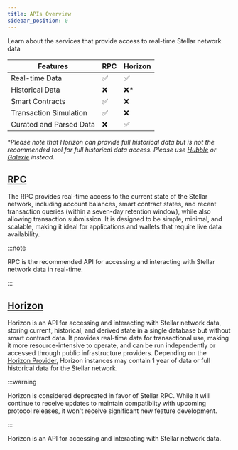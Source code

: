 ```yaml
---
title: APIs Overview
sidebar_position: 0
---
```


Learn about the services that provide access to real-time Stellar network data

| Features                | RPC | Horizon |
| ----------------------- | --- | ------- |
| Real-time Data          | ✅  | ✅      |
| Historical Data         | ❌  | ❌\*    |
| Smart Contracts         | ✅  | ❌      |
| Transaction Simulation  | ✅  | ❌      |
| Curated and Parsed Data | ❌  | ✅      |

\*_Please note that Horizon can provide full historical data but is not the recommended tool for full historical data access. Please use [Hubble](../analytics/hubble/README.mdx) or [Galexie](../indexers/build-your-own/galexie/README.mdx) instead._

## [RPC](./rpc/README.mdx)

The RPC provides real-time access to the current state of the Stellar network, including account balances, smart contract states, and recent transaction queries (within a seven-day retention window), while also allowing transaction submission. It is designed to be simple, minimal, and scalable, making it ideal for applications and wallets that require live data availability.

:::note

RPC is the recommended API for accessing and interacting with Stellar network data in real-time.

:::

## [Horizon](./horizon/README.mdx)

Horizon is an API for accessing and interacting with Stellar network data, storing current, historical, and derived state in a single database but without smart contract data. It provides real-time data for transactional use, making it more resource-intensive to operate, and can be run independently or accessed through public infrastructure providers. Depending on the [Horizon Provider](./api-providers.mdx), Horizon instances may contain 1 year of data or full historical data for the Stellar network.

:::warning

Horizon is considered deprecated in favor of Stellar RPC. While it will continue to receive updates to maintain compatiblity with upcoming protocol releases, it won't receive significant new feature development.

:::

Horizon is an API for accessing and interacting with Stellar network data.

